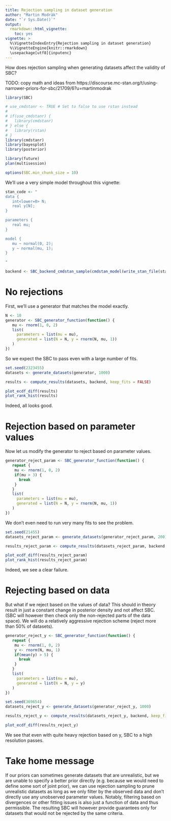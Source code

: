 ```yaml
---
title: Rejection sampling in dataset generation
author: "Martin Modrák"
date: "`r Sys.Date()`"
output: 
  rmarkdown::html_vignette:
    toc: yes
vignette: >
  %\VignetteIndexEntry{Rejection sampling in dataset generation}
  %\VignetteEngine{knitr::rmarkdown}
  \usepackage[utf8]{inputenc}
---
```


How does rejection sampling when generating datasets affect the validity of SBC?

TODO: copy math and ideas from
https://discourse.mc-stan.org/t/using-narrower-priors-for-sbc/21709/6?u=martinmodrak


```r
library(SBC)

# use_cmdstanr <- TRUE # Set to false to use rstan instead
# 
# if(use_cmdstanr) {
#   library(cmdstanr)
# } else {
#   library(rstan)
# }
library(cmdstanr)
library(bayesplot)
library(posterior)

library(future)
plan(multisession) 

options(SBC.min_chunk_size = 10)

```


We'll use a very simple model throughout this vignette:

```r
stan_code <- "
data {
   int<lower=0> N;
   real y[N];
}

parameters {
   real mu;
}

model {
   mu ~ normal(0, 2);
   y ~ normal(mu, 1);
}

"

backend <- SBC_backend_cmdstan_sample(cmdstan_model(write_stan_file(stan_code)), iter_warmup = 800, iter_sampling = 800)
```

# No rejections

First, we'll use a generator that matches the model exactly.

```r
N <- 10
generator <- SBC_generator_function(function() {
   mu <- rnorm(1, 0, 2)
   list(
     parameters = list(mu = mu),
     generated = list(N = N, y = rnorm(N, mu, 1))
   )
})
```

So we expect the SBC to pass even with a large number of fits.

```r
set.seed(2323455)
datasets <- generate_datasets(generator, 1000)
```

```r
results <- compute_results(datasets, backend, keep_fits = FALSE)
```

```r
plot_ecdf_diff(results)
plot_rank_hist(results)
```

Indeed, all looks good.

# Rejection based on parameter values

Now let us modify the generator to reject based on parameter values. 

```r
generator_reject_param <- SBC_generator_function(function() {
   repeat {
    mu <- rnorm(1, 0, 2)
    if(mu > 3) {
      break
    }
   }
   list(
     parameters = list(mu = mu),
     generated = list(N = N, y = rnorm(N, mu, 1))
   )
})
```

We don't even need to run very many fits to see the problem.

```r
set.seed(21455)
datasets_reject_param <- generate_datasets(generator_reject_param, 200)
```

```r
results_reject_param <- compute_results(datasets_reject_param, backend, keep_fits = FALSE)
```

```r
plot_ecdf_diff(results_reject_param)
plot_rank_hist(results_reject_param)
```

Indeed, we see a clear failure.

# Rejecting based on data

But what if we reject based on the values of data? This should in theory result in just
a constant change in posterior density and not affect SBC. (SBC will however then check only the 
non-rejected parts of the data space). We will do a relatively aggressive rejection scheme (reject more than 50% of datasets).

```r
generator_reject_y <- SBC_generator_function(function() {
   repeat {
    mu <- rnorm(1, 0, 2)
    y <- rnorm(N, mu, 1)
    if(mean(y) > 5) {
      break
    }
   }
   list(
     parameters = list(mu = mu),
     generated = list(N = N, y = y)
   )
})
```

```r
set.seed(369654)
datasets_reject_y <- generate_datasets(generator_reject_y, 1000)
```

```r
results_reject_y <- compute_results(datasets_reject_y, backend, keep_fits = FALSE)
```

```r
plot_ecdf_diff(results_reject_y)
```

We see that even with quite heavy rejection based on y, SBC to a high resolution passes.

# Take home message

If our priors can sometimes generate datasets that are unrealistic, but we are unable to 
specify a better prior directly (e.g. because we would need to define some sort of joint prior),
we can use rejection sampling to prune unrealistic datasets as long as we only filter by the observed
data and don't directly use any unobserved parameter values. Notably, filtering based on divergences or other
fitting issues is also just a function of data and thus permissible. The resulting SBC will however provide guarantees
only for datasets that would not be rejected by the same criteria.
